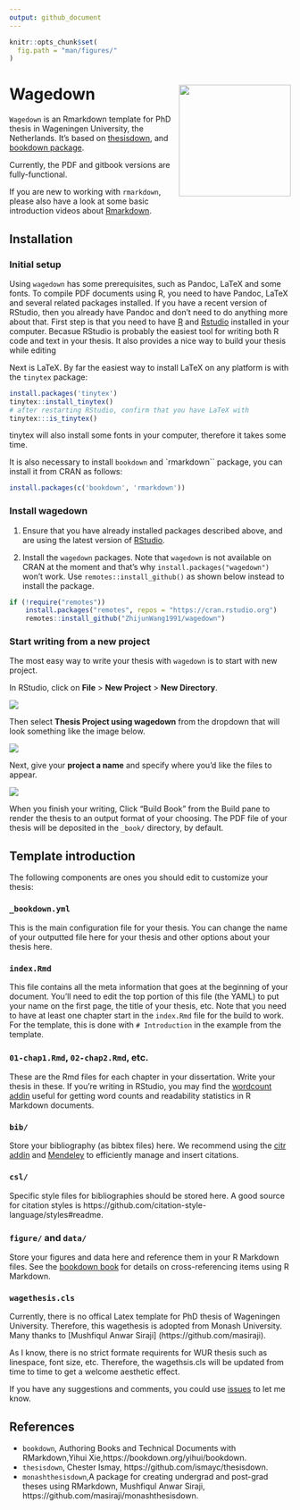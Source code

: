 ```yaml
---
output: github_document
---
```


<!-- README.md is generated from README.Rmd via `devtools::build_readme()`. Please edit README.Rmd -->

```r
knitr::opts_chunk$set(
  fig.path = "man/figures/"
)
```
# Wagedown <img src="man/figures/wagedown_hex.png" align="right" width=200 />

`Wagedown` is an Rmarkdown template for PhD thesis in Wageningen University, the Netherlands. It's based on [thesisdown](http://thesisdown.rbind.io/), and [bookdown package](https://bookdown.org/yihui/bookdown/). 

Currently, the PDF and gitbook versions are fully-functional.

If you are new to working with `rmarkdown`, please also have a look at some basic introduction videos about [Rmarkdown](https://rmarkdown.rstudio.com/lesson-1.html).

## Installation

### Initial setup

Using `wagedown` has some prerequisites, such as Pandoc, LaTeX and some fonts. To compile PDF documents using R, you need to have Pandoc, LaTeX and several related packages installed. If you have a recent version of RStudio, then you already have Pandoc and don't need to do anything more about that.
First step is that you need to have [R](https://www.r-project.org/) and [Rstudio](https://www.rstudio.com/products/rstudio/download/) installed in your computer. Becasue RStudio is probably the easiest tool for writing both R code and text in your thesis. It also provides a nice way to build your thesis while editing

Next is LaTeX. By far the easiest way to install LaTeX on any platform is with the `tinytex` package:

```r
install.packages('tinytex')
tinytex::install_tinytex()
# after restarting RStudio, confirm that you have LaTeX with
tinytex:::is_tinytex()
```

tinytex will also install some fonts in your computer, therefore it takes some time.

It is also necessary to install `bookdown` and `rmarkdown`` package, you can install it from CRAN as follows:

```r
install.packages(c('bookdown', 'rmarkdown'))
```

### Install wagedown

1. Ensure that you have already installed packages described above, and are using the latest version of [RStudio](https://www.rstudio.com/products/rstudio/download/).


2. Install the `wagedown` packages. Note that `wagedown` is not available on CRAN at the moment and that's why `install.packages("wagedown")` won't work. Use `remotes::install_github()` as shown below instead to install the package.

```r
if (!require("remotes")) 
    install.packages("remotes", repos = "https://cran.rstudio.org")
    remotes::install_github("ZhijunWang1991/wagedown")
```


### Start writing from a new project

The most easy way to write your thesis with `wagedown` is to start with new project.

In RStudio, click on **File** > **New Project** > **New Directory**.

![](man/figures/thesis_proj.png)

Then select **Thesis Project using wagedown** from the dropdown that will look something like the image below.

![](man/figures/thesis_with_wagedown.PNG)



Next, give your **project a name** and specify where you'd like the files to appear.

![](man/figures/thesis_proj_name.png)

When you finish your writing, Click “Build Book” from the Build pane to render the thesis to an output format of your choosing. The PDF file of your thesis will be deposited in the `_book/` directory, by default.

## Template introduction

The following components are ones you should edit to customize your thesis:

### `_bookdown.yml`

This is the main configuration file for your thesis. You can change the name of your outputted file here for your thesis and other options about your thesis here.

### `index.Rmd`

This file contains all the meta information that goes at the beginning of your
document. You'll need to edit the top portion of this file (the YAML) to put your name on the first page, the title of your thesis, etc. Note that you need to have at least one chapter start in the `index.Rmd` file for the build to work. For the template, this is done with `# Introduction` in the example from the template.

### `01-chap1.Rmd`, `02-chap2.Rmd`, etc.

These are the Rmd files for each chapter in your dissertation. Write your thesis in these. If you're writing in RStudio, you may find the [wordcount addin](https://github.com/benmarwick/wordcountaddin) useful for getting word counts and readability statistics in R Markdown documents.

### `bib/`

Store your bibliography (as bibtex files) here. We recommend using the [citr addin](https://github.com/crsh/citr) and [Mendeley](https://www.mendeley.com/) to efficiently manage and insert citations.

### `csl/`

Specific style files for bibliographies should be stored here. A good source for
citation styles is https://github.com/citation-style-language/styles#readme.

### `figure/` and `data/`

Store your figures and data here and reference them in your R Markdown files. See the [bookdown book](https://bookdown.org/yihui/bookdown/) for details on cross-referencing items using R Markdown.

### `wagethesis.cls`
Currently, there is no offical Latex template for PhD thesis of Wageningen University. Therefore, this wagethesis is adopted from Monash University. Many thanks to [Mushfiqul Anwar Siraji] (https://github.com/masiraji).

As I know, there is no strict formate requirents for WUR thesis such as linespace, font size, etc. Therefore, the wagethsis.cls will be updated from time to time to get a welcome aesthetic effect.

If you have any suggestions and comments, you could use [issues](https://github.com/ZhijunWang1991/wagedown/issues) to let me know.

## References

- `bookdown`, Authoring Books and Technical Documents with RMarkdown,Yihui Xie,https://bookdown.org/yihui/bookdown.
- `thesisdown`, Chester Ismay, https://github.com/ismayc/thesisdown.
- `monashthesisdown`,A package for creating undergrad and post-grad theses using RMarkdown, Mushfiqul Anwar Siraji, https://github.com/masiraji/monashthesisdown.
